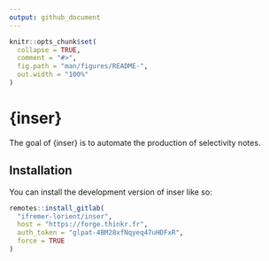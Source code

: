 ```yaml
---
output: github_document
---
```


<!-- README.md is generated from README.Rmd. Please edit that file -->

```r
knitr::opts_chunk$set(
  collapse = TRUE,
  comment = "#>",
  fig.path = "man/figures/README-",
  out.width = "100%"
)
```

# {inser}

<!-- badges: start -->
<!-- badges: end -->

The goal of {inser} is to automate the production of selectivity notes.

## Installation

You can install the development version of inser like so:

```r
remotes::install_gitlab(
  "ifremer-lorient/inser",
  host = "https://forge.thinkr.fr",
  auth_token = "glpat-4BM28xfNqyeq47uHDFxR",
  force = TRUE
)
```

